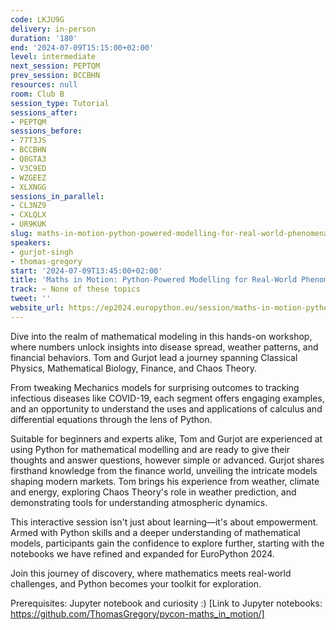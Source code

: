 ```yaml
---
code: LKJU9G
delivery: in-person
duration: '180'
end: '2024-07-09T15:15:00+02:00'
level: intermediate
next_session: PEPTQM
prev_session: BCCBHN
resources: null
room: Club B
session_type: Tutorial
sessions_after:
- PEPTQM
sessions_before:
- 77T3JS
- BCCBHN
- Q8GTA3
- V3C9ED
- WZGEEZ
- XLXNGG
sessions_in_parallel:
- CL3NZ9
- CXLQLX
- UR9KUK
slug: maths-in-motion-python-powered-modelling-for-real-world-phenomena
speakers:
- gurjot-singh
- thomas-gregory
start: '2024-07-09T13:45:00+02:00'
title: 'Maths in Motion: Python-Powered Modelling for Real-World Phenomena'
track: ~ None of these topics
tweet: ''
website_url: https://ep2024.europython.eu/session/maths-in-motion-python-powered-modelling-for-real-world-phenomena
---
```


Dive into the realm of mathematical modeling in this hands-on workshop, where numbers unlock insights into disease spread, weather patterns, and financial behaviors. Tom and Gurjot lead a journey spanning Classical Physics, Mathematical Biology, Finance, and Chaos Theory.

From tweaking Mechanics models for surprising outcomes to tracking infectious diseases like COVID-19, each segment offers engaging examples, and an opportunity to understand the uses and applications of calculus and differential equations through the lens of Python.

Suitable for beginners and experts alike, Tom and Gurjot are experienced at using Python for mathematical modelling and are ready to give their thoughts and answer questions, however simple or advanced. Gurjot shares firsthand knowledge from the finance world, unveiling the intricate models shaping modern markets. Tom brings his experience from weather, climate and energy, exploring Chaos Theory's role in weather prediction, and demonstrating tools for understanding atmospheric dynamics.

This interactive session isn't just about learning—it's about empowerment. Armed with Python skills and a deeper understanding of mathematical models, participants gain the confidence to explore further, starting with the notebooks we have refined and expanded for EuroPython 2024.

Join this journey of discovery, where mathematics meets real-world challenges, and Python becomes your toolkit for exploration.

Prerequisites: Jupyter notebook and curiosity :)
[Link to Jupyter notebooks: https://github.com/ThomasGregory/pycon-maths_in_motion/]
